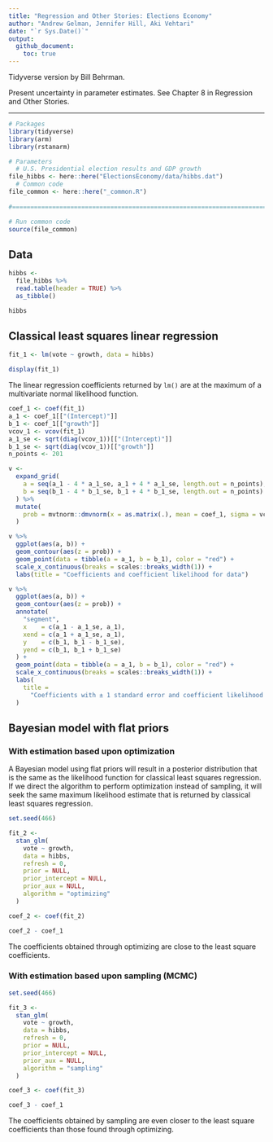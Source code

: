 ```yaml
---
title: "Regression and Other Stories: Elections Economy"
author: "Andrew Gelman, Jennifer Hill, Aki Vehtari"
date: "`r Sys.Date()`"
output:
  github_document:
    toc: true
---
```

Tidyverse version by Bill Behrman.

Present uncertainty in parameter estimates. See Chapter 8 in
Regression and Other Stories.

-------------

```r
# Packages
library(tidyverse)
library(arm)
library(rstanarm)

# Parameters
  # U.S. Presidential election results and GDP growth
file_hibbs <- here::here("ElectionsEconomy/data/hibbs.dat")
  # Common code
file_common <- here::here("_common.R")
  
#===============================================================================

# Run common code
source(file_common)
```

## Data

```r
hibbs <- 
  file_hibbs %>% 
  read.table(header = TRUE) %>% 
  as_tibble()

hibbs
```

## Classical least squares linear regression

```r
fit_1 <- lm(vote ~ growth, data = hibbs)

display(fit_1)
```

The linear regression coefficients returned by `lm()` are at the maximum of a multivariate normal likelihood function.

```r
coef_1 <- coef(fit_1)
a_1 <- coef_1[["(Intercept)"]]
b_1 <- coef_1[["growth"]]
vcov_1 <- vcov(fit_1)
a_1_se <- sqrt(diag(vcov_1))[["(Intercept)"]]
b_1_se <- sqrt(diag(vcov_1))[["growth"]]
n_points <- 201

v <- 
  expand_grid(
    a = seq(a_1 - 4 * a_1_se, a_1 + 4 * a_1_se, length.out = n_points),
    b = seq(b_1 - 4 * b_1_se, b_1 + 4 * b_1_se, length.out = n_points)
  ) %>% 
  mutate(
    prob = mvtnorm::dmvnorm(x = as.matrix(.), mean = coef_1, sigma = vcov_1)
  )

v %>% 
  ggplot(aes(a, b)) +
  geom_contour(aes(z = prob)) +
  geom_point(data = tibble(a = a_1, b = b_1), color = "red") +
  scale_x_continuous(breaks = scales::breaks_width(1)) +
  labs(title = "Coefficients and coefficient likelihood for data")
```

```r
v %>% 
  ggplot(aes(a, b)) +
  geom_contour(aes(z = prob)) +
  annotate(
    "segment",
    x    = c(a_1 - a_1_se, a_1),
    xend = c(a_1 + a_1_se, a_1),
    y    = c(b_1, b_1 - b_1_se),
    yend = c(b_1, b_1 + b_1_se)
  ) +
  geom_point(data = tibble(a = a_1, b = b_1), color = "red") +
  scale_x_continuous(breaks = scales::breaks_width(1)) +
  labs(
    title =
      "Coefficients with ± 1 standard error and coefficient likelihood for data"
  )
```

## Bayesian model with flat priors

### With estimation based upon optimization

A Bayesian model using flat priors will result in a posterior distribution that is the same as the likelihood function for classical least squares regression. If we direct the algorithm to perform optimization instead of sampling, it will seek the same maximum likelihood estimate that is returned by classical least squares regression.

```r
set.seed(466)

fit_2 <- 
  stan_glm(
    vote ~ growth,
    data = hibbs,
    refresh = 0,
    prior = NULL,
    prior_intercept = NULL,
    prior_aux = NULL,
    algorithm = "optimizing"
  )
```

```r
coef_2 <- coef(fit_2)

coef_2 - coef_1
```

The coefficients obtained through optimizing are close to the least square coefficients.

### With estimation based upon sampling (MCMC)

```r
set.seed(466)

fit_3 <- 
  stan_glm(
    vote ~ growth,
    data = hibbs,
    refresh = 0,
    prior = NULL,
    prior_intercept = NULL,
    prior_aux = NULL,
    algorithm = "sampling"
  )
```

```r
coef_3 <- coef(fit_3)

coef_3 - coef_1
```

The coefficients obtained by sampling are even closer to the least square coefficients than those found through optimizing.


